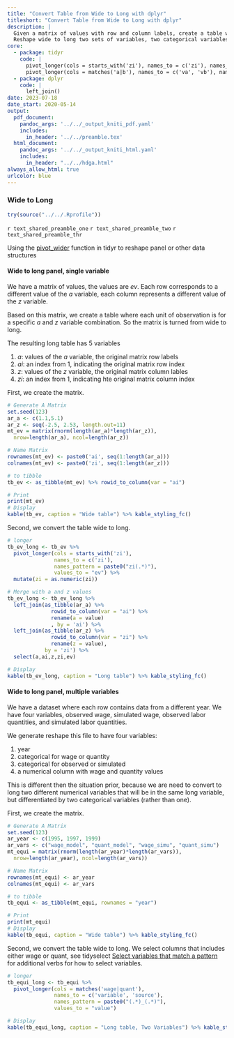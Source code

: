 ```yaml
---
title: "Convert Table from Wide to Long with dplyr"
titleshort: "Convert Table from Wide to Long with dplyr"
description: |
  Given a matrix of values with row and column labels, create a table where the unit of observation are the row and column categories, and the values in the matrix is stored in a single variable.
  Reshape wide to long two sets of variables, two categorical variables added to wide table.
core:
  - package: tidyr
    code: |
      pivot_longer(cols = starts_with('zi'), names_to = c('zi'), names_pattern = paste0("zi(.)"), values_to = "ev")
      pivot_longer(cols = matches('a|b'), names_to = c('va', 'vb'), names_pattern = paste0("(.)_(.)"), values_to = "ev")
  - package: dplyr
    code: |
      left_join()
date: 2023-07-18
date_start: 2020-05-14
output:
  pdf_document:
    pandoc_args: '../../_output_kniti_pdf.yaml'
    includes:
      in_header: '../../preamble.tex'
  html_document:
    pandoc_args: '../../_output_kniti_html.yaml'
    includes:
      in_header: "../../hdga.html"
always_allow_html: true
urlcolor: blue
---
```


### Wide to Long

```r
try(source("../../.Rprofile"))
```

`r text_shared_preamble_one`
`r text_shared_preamble_two`
`r text_shared_preamble_thr`

Using the [pivot_wider](https://tidyr.tidyverse.org/reference/pivot_wider.html) function in tidyr to reshape panel or other data structures

#### Wide to long panel, single variable

We have a matrix of values, the values are *ev*. Each row corresponds to a different value of the *a* variable, each column represents a different value of the *z* variable. 

Based on this matrix, we create a table where each unit of observation is for a specific *a* and *z* variable combination. So the matrix is turned from wide to long. 

The resulting long table has 5 variables 

1. *a*: values of the *a* variable, the original matrix row labels 
2. *ai*: an index from 1, indicating the original matrix row index
3. *z*: values of the *z* variable, the original matrix column lables
4. *zi*: an index from 1, indicating hte original matrix column index

First, we create the matrix. 

```r
# Generate A Matrix
set.seed(123)
ar_a <- c(1.1,5.1)
ar_z <- seq(-2.5, 2.53, length.out=11)
mt_ev = matrix(rnorm(length(ar_a)*length(ar_z)), 
  nrow=length(ar_a), ncol=length(ar_z))

# Name Matrix
rownames(mt_ev) <- paste0('ai', seq(1:length(ar_a)))
colnames(mt_ev) <- paste0('zi', seq(1:length(ar_z)))

# to tibble
tb_ev <- as_tibble(mt_ev) %>% rowid_to_column(var = "ai")

# Print
print(mt_ev)
# Display
kable(tb_ev, caption = "Wide table") %>% kable_styling_fc()
```

Second, we convert the table wide to long. 

```r

# longer
tb_ev_long <- tb_ev %>%
  pivot_longer(cols = starts_with('zi'),
               names_to = c('zi'),
               names_pattern = paste0("zi(.*)"),
               values_to = "ev") %>%
  mutate(zi = as.numeric(zi))

# Merge with a and z values
tb_ev_long <- tb_ev_long %>%
  left_join(as_tibble(ar_a) %>%
              rowid_to_column(var = "ai") %>%
              rename(a = value)
              , by = 'ai') %>%
  left_join(as_tibble(ar_z) %>%
              rowid_to_column(var = "zi") %>%
              rename(z = value),
            by = 'zi') %>%
  select(a,ai,z,zi,ev)

# Display
kable(tb_ev_long, caption = "Long table") %>% kable_styling_fc()
```

#### Wide to long panel, multiple variables

We have a dataset where each row contains data from a different year. We have four variables, observed wage, simulated wage, observed labor quantities, and simulated labor quantities. 

We generate reshape this file to have four variables: 

1. year
2. categorical for wage or quantity
3. categorical for observed or simulated
4. a numerical column with wage and quantity values

This is different then the situation prior, because we are need to convert to long two different numerical variables that will be in the same long variable, but differentiated by two categorical variables (rather than one).

First, we create the matrix. 

```r
# Generate A Matrix
set.seed(123)
ar_year <- c(1995, 1997, 1999)
ar_vars <- c("wage_model", "quant_model", "wage_simu", "quant_simu")
mt_equi = matrix(rnorm(length(ar_year)*length(ar_vars)), 
  nrow=length(ar_year), ncol=length(ar_vars))

# Name Matrix
rownames(mt_equi) <- ar_year
colnames(mt_equi) <- ar_vars

# to tibble
tb_equi <- as_tibble(mt_equi, rownames = "year")

# Print
print(mt_equi)
# Display
kable(tb_equi, caption = "Wide table") %>% kable_styling_fc()
```

Second, we convert the table wide to long. We select columns that includes either wage or quant, see tidyselect [Select variables that match a pattern](https://tidyselect.r-lib.org/reference/starts_with.html) for additional verbs for how to select variables. 

```r
# longer
tb_equi_long <- tb_equi %>%
  pivot_longer(cols = matches('wage|quant'),
               names_to = c('variable', 'source'),
               names_pattern = paste0("(.*)_(.*)"),
               values_to = "value") 

# Display
kable(tb_equi_long, caption = "Long table, Two Variables") %>% kable_styling_fc()
```

